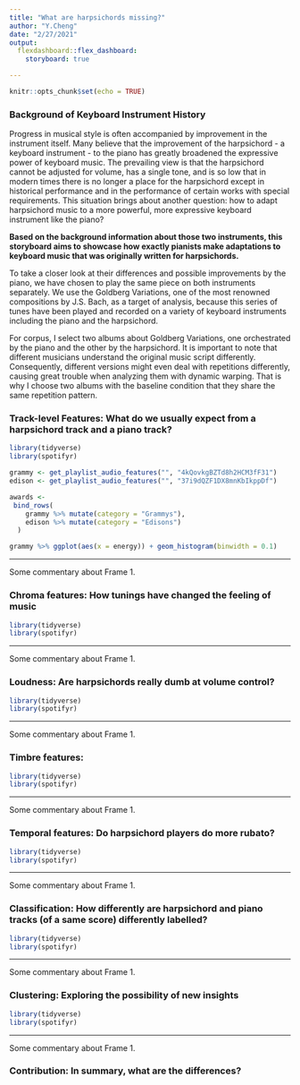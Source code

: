```yaml
---
title: "What are harpsichords missing?"
author: "Y.Cheng"
date: "2/27/2021"
output: 
  flexdashboard::flex_dashboard:
    storyboard: true

---
```


```r
knitr::opts_chunk$set(echo = TRUE)
```
### Background of Keyboard Instrument History
Progress in musical style is often accompanied by improvement in the instrument itself. Many believe that the improvement of the harpsichord - a keyboard instrument - to the piano has greatly broadened the expressive power of keyboard music. The prevailing view is that the harpsichord cannot be adjusted for volume, has a single tone, and is so low that in modern times there is no longer a place for the harpsichord except in historical performance and in the performance of certain works with special requirements. This situation brings about another question: how to adapt harpsichord music to a more powerful, more expressive keyboard instrument like the piano?

**Based on the background information about those two instruments, this storyboard aims to showcase how exactly pianists make adaptations to keyboard music that was originally written for harpsichords.**

To take a closer look at  their differences and possible improvements by the piano, we have chosen to play the same piece on both instruments separately. We use the Goldberg Variations, one of the most renowned compositions by J.S. Bach, as a target of analysis, because this series of tunes have been played and recorded on a variety of keyboard instruments including the piano and the harpsichord. 

For corpus, I select two albums about Goldberg Variations, one orchestrated by the piano and the other by the harpsichord. It is important to note that different musicians understand the original music script differently. Consequently, different versions might even deal with repetitions differently, causing great trouble when analyzing them with dynamic warping. That is why I choose two albums with the baseline condition that they share the same repetition pattern.


### Track-level Features: What do we usually expect from a harpsichord track and a piano track?


```r
library(tidyverse)
library(spotifyr)

grammy <- get_playlist_audio_features("", "4kQovkgBZTd8h2HCM3fF31")
edison <- get_playlist_audio_features("", "37i9dQZF1DX8mnKbIkppDf")

awards <-
 bind_rows(
    grammy %>% mutate(category = "Grammys"),
    edison %>% mutate(category = "Edisons")
  )

grammy %>% ggplot(aes(x = energy)) + geom_histogram(binwidth = 0.1)
```

*** 

Some commentary about Frame 1.





### Chroma features: How tunings have changed the feeling of music
```r
library(tidyverse)
library(spotifyr)
```



*** 

Some commentary about Frame 1.



### Loudness: Are harpsichords really dumb at volume control?
```r
library(tidyverse)
library(spotifyr)
```


*** 

Some commentary about Frame 1.


### Timbre features: 
```r
library(tidyverse)
library(spotifyr)
```

*** 

Some commentary about Frame 1.



### Temporal features: Do harpsichord players do more rubato?
```r
library(tidyverse)
library(spotifyr)
```

*** 

Some commentary about Frame 1.



### Classification: How differently are harpsichord and piano tracks (of a same score) differently labelled?
```r
library(tidyverse)
library(spotifyr)
```
*** 

Some commentary about Frame 1.


### Clustering: Exploring the possibility of new insights
```r
library(tidyverse)
library(spotifyr)
```

*** 

Some commentary about Frame 1.


### Contribution: In summary, what are the differences?